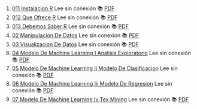 1. [011 Instalacion R](https://achalmaedison.netlify.app/programacion-software/r/2020-06-10-011-instalacion-r) Lee sin conexión 📚 [PDF](https://achalmaedison.netlify.app/programacion-software/r/2020-06-10-011-instalacion-r/index.pdf)
2. [012 Que Ofrece R](https://achalmaedison.netlify.app/programacion-software/r/2020-06-10-012-que-ofrece-r) Lee sin conexión 📚 [PDF](https://achalmaedison.netlify.app/programacion-software/r/2020-06-10-012-que-ofrece-r/index.pdf)
3. [013 Debemos Saber R](https://achalmaedison.netlify.app/programacion-software/r/2020-06-10-013-debemos-saber-r) Lee sin conexión 📚 [PDF](https://achalmaedison.netlify.app/programacion-software/r/2020-06-10-013-debemos-saber-r/index.pdf)
4. [02 Manipulacion De Datos](https://achalmaedison.netlify.app/programacion-software/r/2021-04-05-02-manipulacion-de-datos) Lee sin conexión 📚 [PDF](https://achalmaedison.netlify.app/programacion-software/r/2021-04-05-02-manipulacion-de-datos/index.pdf)
5. [03 Visualizacion De Datos](https://achalmaedison.netlify.app/programacion-software/r/2021-04-12-03-visualizacion-de-datos) Lee sin conexión 📚 [PDF](https://achalmaedison.netlify.app/programacion-software/r/2021-04-12-03-visualizacion-de-datos/index.pdf)
6. [04 Modelo De Machine Learning I Analisis Exploratorio](https://achalmaedison.netlify.app/programacion-software/r/2022-11-07-04-modelo-de-machine-learning-i-analisis-exploratorio) Lee sin conexión 📚 [PDF](https://achalmaedison.netlify.app/programacion-software/r/2022-11-07-04-modelo-de-machine-learning-i-analisis-exploratorio/index.pdf)
7. [05 Modelo De Machine Learning Ii Modelo De Clasificacion](https://achalmaedison.netlify.app/programacion-software/r/2022-11-14-05-modelo-de-machine-learning-ii-modelo-de-clasificacion) Lee sin conexión 📚 [PDF](https://achalmaedison.netlify.app/programacion-software/r/2022-11-14-05-modelo-de-machine-learning-ii-modelo-de-clasificacion/index.pdf)
8. [06 Modelo De Machine Learning Iii Modelo De Regresion](https://achalmaedison.netlify.app/programacion-software/r/2022-11-21-06-modelo-de-machine-learning-iii-modelo-de-regresion) Lee sin conexión 📚 [PDF](https://achalmaedison.netlify.app/programacion-software/r/2022-11-21-06-modelo-de-machine-learning-iii-modelo-de-regresion/index.pdf)
9. [07 Modelo De Machine Learning Iv Tex Mining](https://achalmaedison.netlify.app/programacion-software/r/2022-11-28-07-modelo-de-machine-learning-iv-tex-mining) Lee sin conexión 📚 [PDF](https://achalmaedison.netlify.app/programacion-software/r/2022-11-28-07-modelo-de-machine-learning-iv-tex-mining/index.pdf)

